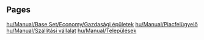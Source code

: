 
== Pages ==
[[hu/Manual/Base Set/Economy/Gazdasági épületek]]
[[hu/Manual/Piacfelügyelő]]
[[hu/Manual/Szállítási vállalat]]
[[hu/Manual/Települések]]
